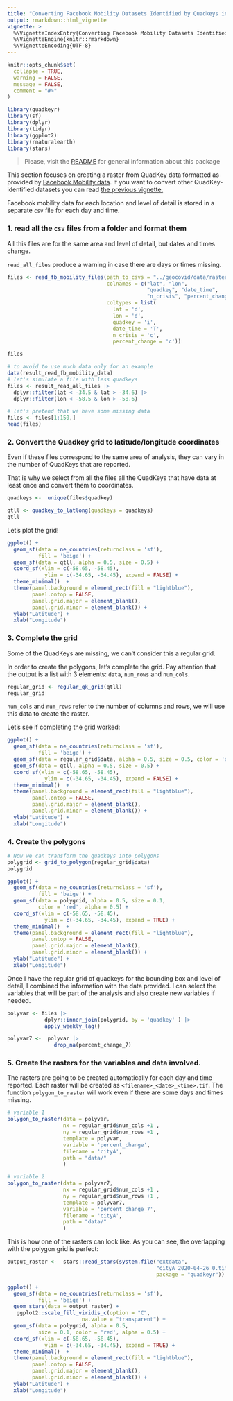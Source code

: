 ```yaml
---
title: "Converting Facebook Mobility Datasets Identified by Quadkeys into Raster Images"
output: rmarkdown::html_vignette
vignette: >
  %\VignetteIndexEntry{Converting Facebook Mobility Datasets Identified by Quadkeys into Raster Images}
  %\VignetteEngine{knitr::rmarkdown}
  %\VignetteEncoding{UTF-8}
---
```


```r
knitr::opts_chunk$set(
  collapse = TRUE,
  warning = FALSE,
  message = FALSE,
  comment = "#>"
)
```

```r
library(quadkeyr)
library(sf)
library(dplyr)
library(tidyr)
library(ggplot2)
library(rnaturalearth)
library(stars)

```

> Please, visit the [README](https://fernandez-lab-wsu.github.io/quadkeyr/) 
> for general information about this package

This section focuses on creating a raster from QuadKey data formatted as 
provided by [Facebook Mobility data](https://dataforgood.facebook.com/). 
If you want to convert other QuadKey-identified datasets you can read
[the previous vignette.]( https://fernandez-lab-wsu.github.io/quadkeyr/articles/B-from_quadkey_identified_data_to_raster.html)

Facebook mobility data for each location and level of detail is stored in
a separate `csv` file for each day and time.

### 1. read all the `csv` files from a folder and format them

All this files are for the same area and level of detail, but dates and times
change.

`read_all_files` produce a warning in case there are days or times missing.

```r

files <- read_fb_mobility_files(path_to_csvs = "../geocovid/data/rasters/city/",
                                colnames = c("lat", "lon", 
                                             "quadkey", "date_time", 
                                             "n_crisis", "percent_change"),
                                coltypes = list(
                                  lat = 'd',
                                  lon = 'd',
                                  quadkey = 'i',
                                  date_time = 'T',
                                  n_crisis = 'c',
                                  percent_change = 'c')) 

files

```

```r

# to avoid to use much data only for an example 
data(result_read_fb_mobility_data)
# let's simulate a file with less quadkeys
files <- result_read_all_files |> 
  dplyr::filter(lat < -34.5 & lat > -34.6) |>
  dplyr::filter(lon < -58.5 & lon > -58.6)

# let's pretend that we have some missing data
files <- files[1:150,]
head(files) 
```


### 2. Convert the Quadkey grid to latitude/longitude coordinates

Even if these files correspond to the same area of analysis, they can vary in 
the number of QuadKeys that are reported.

That is why we select from all the files all the QuadKeys that have data at 
least once and convert them to coordinates.

```r

quadkeys <-  unique(files$quadkey)

qtll <- quadkey_to_latlong(quadkeys = quadkeys)
qtll

```


Let's plot the grid!

```r

ggplot() + 
  geom_sf(data = ne_countries(returnclass = 'sf'),
          fill = 'beige') +
  geom_sf(data = qtll, alpha = 0.5, size = 0.5) +
  coord_sf(xlim = c(-58.65, -58.45),
            ylim = c(-34.65, -34.45), expand = FALSE) +
  theme_minimal()  +
  theme(panel.background = element_rect(fill = "lightblue"),
        panel.ontop = FALSE,
        panel.grid.major = element_blank(), 
        panel.grid.minor = element_blank()) +
  ylab("Latitude") + 
  xlab("Longitude")
```

### 3. Complete the grid 

Some of the QuadKeys are missing, we can't consider this a regular grid. 

In order to create the polygons, let's complete the grid. Pay attention that
the output is a list with 3 elements: `data`, `num_rows` and `num_cols`.

```r
regular_grid <- regular_qk_grid(qtll)
regular_grid
```

 `num_cols` and `num_rows` refer to the number of columns and rows, we will use
 this data to create the raster.
 
 Let's see if completing the grid worked:

```r

ggplot() + 
  geom_sf(data = ne_countries(returnclass = 'sf'),
          fill = 'beige') +
  geom_sf(data = regular_grid$data, alpha = 0.5, size = 0.5, color = 'orange') +
  geom_sf(data = qtll, alpha = 0.5, size = 0.5) +
  coord_sf(xlim = c(-58.65, -58.45),
            ylim = c(-34.65, -34.45), expand = FALSE) +
  theme_minimal()  +
  theme(panel.background = element_rect(fill = "lightblue"),
        panel.ontop = FALSE,
        panel.grid.major = element_blank(), 
        panel.grid.minor = element_blank()) +
  ylab("Latitude") + 
  xlab("Longitude")
```

### 4. Create the polygons


```r
# Now we can transform the quadkeys into polygons
polygrid <- grid_to_polygon(regular_grid$data)
polygrid
```


```r
ggplot() + 
  geom_sf(data = ne_countries(returnclass = 'sf'),
          fill = 'beige') +
  geom_sf(data = polygrid, alpha = 0.5, size = 0.1, 
          color = 'red', alpha = 0.5) +
  coord_sf(xlim = c(-58.65, -58.45),
            ylim = c(-34.65, -34.45), expand = TRUE) +
  theme_minimal()  +
  theme(panel.background = element_rect(fill = "lightblue"),
        panel.ontop = FALSE,
        panel.grid.major = element_blank(), 
        panel.grid.minor = element_blank()) +
  ylab("Latitude") + 
  xlab("Longitude")
```

Once I have the regular grid of quadkeys for the bounding box and level of detail,
I combined the information with the data provided. I can select the variables
that will be part of the analysis and also create new variables if needed.

```r
polyvar <- files |>
            dplyr::inner_join(polygrid, by = 'quadkey' ) |>
            apply_weekly_lag() 

polyvar7 <-  polyvar |>
               drop_na(percent_change_7)
```


### 5. Create the rasters for the variables and data involved.

The rasters are going to be created automatically for each day and time reported.
Each raster will be created as `<filename>_<date>_<time>.tif`.
The function `polygon_to_raster` will work even if there are some days and times
missing.

```r
 
# variable 1
polygon_to_raster(data = polyvar,
                  nx = regular_grid$num_cols +1 ,
                  ny = regular_grid$num_rows +1 ,
                  template = polyvar,
                  variable = 'percent_change',
                  filename = 'cityA',
                  path = "data/"
                  )

# variable 2
polygon_to_raster(data = polyvar7,
                  nx = regular_grid$num_cols +1 ,
                  ny = regular_grid$num_rows +1 ,
                  template = polyvar7,
                  variable = 'percent_change_7',
                  filename = 'cityA',
                  path = "data/"
                  )
```


This is how one of the rasters can look like. As you can see, the overlapping with
the polygon grid is perfect:

```r
output_raster <-  stars::read_stars(system.file("extdata",
                                                "cityA_2020-04-26_0.tif", 
                                                package = "quadkeyr"))

ggplot() + 
  geom_sf(data = ne_countries(returnclass = 'sf'),
          fill = 'beige') +
  geom_stars(data = output_raster) +
   ggplot2::scale_fill_viridis_c(option = "C",
                        na.value = "transparent") +
  geom_sf(data = polygrid, alpha = 0.5, 
          size = 0.1, color = 'red', alpha = 0.5) +
  coord_sf(xlim = c(-58.65, -58.45),
            ylim = c(-34.65, -34.45), expand = TRUE) +
  theme_minimal()  +
  theme(panel.background = element_rect(fill = "lightblue"),
        panel.ontop = FALSE,
        panel.grid.major = element_blank(), 
        panel.grid.minor = element_blank()) +
  ylab("Latitude") + 
  xlab("Longitude")

```


